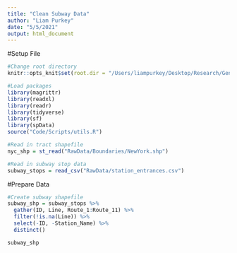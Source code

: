 ```yaml
---
title: "Clean Subway Data"
author: "Liam Purkey"
date: "5/5/2021"
output: html_document
---
```


#Setup File

```r
#Change root directory
knitr::opts_knit$set(root.dir = "/Users/liampurkey/Desktop/Research/Gentrification")
```

```r
#Load packages
library(magrittr)
library(readxl)
library(readr)
library(tidyverse)
library(sf)
library(spData)
source("Code/Scripts/utils.R")
```

```r
#Read in tract shapefile
nyc_shp = st_read("RawData/Boundaries/NewYork.shp") 
```

```r
#Read in subway stop data
subway_stops = read_csv("RawData/station_entrances.csv")
```

#Prepare Data

```r
#Create subway shapefile
subway_shp = subway_stops %>%
  gather(ID, Line, Route_1:Route_11) %>%
  filter(!is.na(Line)) %>% 
  select(-ID, -Station_Name) %>%
  distinct()
```

```r
subway_shp
```


